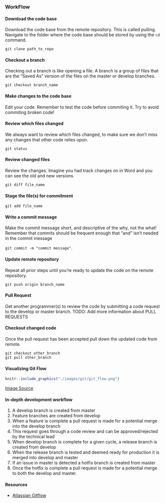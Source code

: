 ### WorkFlow {-}

#### Download the code base {-}

Download the code base from the remote repository. This is called pulling. Navigate to the folder where the code base should be stored by using the `cd` command. 
  
`git clone path_to_repo`

#### Checkout a branch {-}

Checking out a branch is like opening a file. A branch is a group of files that are the "Saved As" version of the files on the master or develop branches.

`git checkout branch_name`

#### Make changes to the code base {-}

Edit your code. Remember to test the code before commiting it. Try to avoid commiting broken code!

#### Review which files changed {-}

We always want to review which files changed, to make sure we don't miss any changes that other code relies upon.

`git status`

#### Review changed files {-}

Review the changes. Imagine you had track changes on in Word and you can see the old and new versions. 

`git diff file_name`

#### Stage the file(s) for commitment {-}

`git add file_name`

#### Write a commit message {-}

Make the commit message short, and descriptive of the why, not the what! Remember that commits should be frequent enough that "and" isn't needed in the commit message

`git commit -m "commit message"`. 

#### Update remote repository {-}

Repeat all prior steps until you're ready to update the code on the remote repository.

`git push origin branch_name`

#### Pull Request {-}

Get another programmer(s) to review the code by submitting a code request to the develop or master branch.
TODO: Add more information about PULL REQUESTS

#### Checkout changed code {-}

Once the pull request has been accepted pull down the updated code from remote.

```
git checkout other_branch
git pull other_branch
```

#### Visualizing Git Flow {-}

```r
knitr::include_graphics("./images/git/git_flow.png")
```

[Image Source](https://www.atlassian.com/git/tutorials/comparing-workflows/gitflow-workflow)

#### In-depth development workflow {-}

1. A develop branch is created from master
2. Feature branches are created from develop
3. When a feature is complete a pull request is made for a potential merge into the develop branch
4. This request goes through a code review and can be approved/rejected by the technical lead
5. When develop branch is complete for a given cycle, a release branch is created from develop
6. When the release branch is tested and deemed ready for production it is merged into develop and master
7. If an issue in master is detected a hotfix branch is created from master
8. Once the hotfix is complete a pull request is made for a potential merge to both the develop and master.

#### Resources {-}

* [Atlassian Gitflow](https://www.atlassian.com/git/tutorials/comparing-workflows/gitflow-workflow)


	
